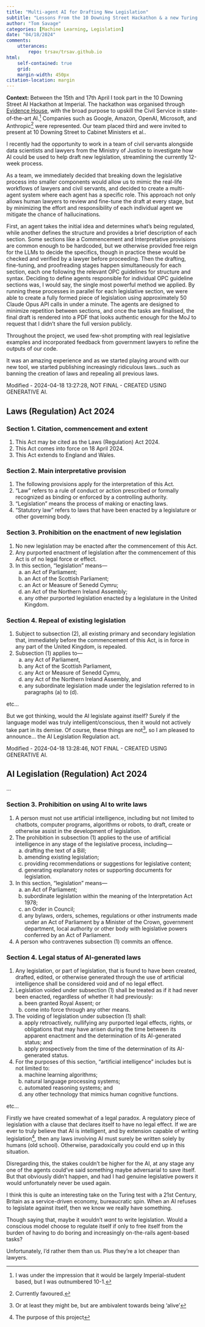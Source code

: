 ```yaml
---
title: "Multi-agent AI for Drafting New Legislation"
subtitle: "Lessons From the 10 Downing Street Hackathon & a new Turing Test(?)"
author: "Tom Savage"
categories: [Machine Learning, Legislation]
date: "04/18/2024"
comments:
    utterances:
        repo: trsav/trsav.github.io
html: 
    self-contained: true
    grid: 
    margin-width: 450px
citation-location: margin
---
```


:::{.cleanbox}
**Context:** Between the 15th and 17th April I took part in the 10 Downing Street AI Hackathon at Imperial. The hackathon was organised through [Evidence House](https://evidence-hou.se), with the broad purpose to upskill the Civil Service in state-of-the-art AI.^[I was under the impression that it would be largely Imperial-student based, but I was outnumbered 10-1.] Companies such as Google, Amazon, OpenAI, Microsoft, and Anthropic^[Currently favoured.] were represented. Our team placed third and were invited to present at 10 Downing Street to Cabinet Ministers et al.. 
:::

I recently had the opportunity to work in a team of civil servants alongside data scientists and lawyers from the Ministry of Justice to investigate how AI could be used to help draft new legislation, streamlining the currently 12-week process.

As a team, we immediately decided that breaking down the legislative process into smaller components would allow us to mimic the real-life workflows of lawyers and civil servants, and decided to create a multi-agent system where each agent has a specific role. 
This approach not only allows human lawyers to review and fine-tune the draft at every stage, but by minimizing the effort and responsibility of each individual agent we mitigate the chance of hallucinations.

First, an agent takes the initial idea and determines what's being regulated, while another defines the structure and provides a brief description of each section. 
Some sections like a Commencement and Interpretative provisions are common enough to be hardcoded, but we otherwise provided free reign for the LLMs to decide the specifics, though in practice these would be checked and verified by a lawyer before proceeding. 
Then the drafting, fine-tuning, and proofreading stages happen simultaneously for each section, each one following the relevant OPC guidelines for structure and syntax. 
Deciding to define agents responsible for individual OPC guideline sections was, I would say, the single most powerful method we applied.
By running these processes in parallel for each legislative section, we were able to create a fully formed piece of legislation using approximately 50 Claude Opus API calls in under a minute. 
The agents are designed to minimize repetition between sections, and once the tasks are finalised, the final draft is rendered into a PDF that looks authentic enough for the MoJ to request that I didn't share the full version publicly. 

Throughout the project, we used few-shot prompting with real legislative examples and incorporated feedback from government lawyers to refine the outputs of our code.

It was an amazing experience and as we started playing around with our new tool, we started publishing increasingly ridiculous laws...such as banning the creation of laws and repealing all previous laws.

:::{.cleanbox}
Modified - 2024-04-18 13:27:28, NOT FINAL - CREATED USING GENERATIVE AI.

## Laws (Regulation) Act 2024

### Section 1. Citation, commencement and extent 

1. This Act may be cited as the Laws (Regulation) Act 2024.
2. This Act comes into force on 18 April 2024.
3. This Act extends to England and Wales.


### Section 2. Main interpretative provision

1. The following provisions apply for the interpretation of this Act.
2. "Law" refers to a rule of conduct or action prescribed or formally recognized as binding or enforced by a controlling authority.
3. "Legislation" means the process of making or enacting laws.
4. "Statutory law" refers to laws that have been enacted by a legislature or other governing body.

### Section 3. Prohibition on the enactment of new legislation

1. No new legislation may be enacted after the commencement of this Act.
2. Any purported enactment of legislation after the commencement of this Act is of no legal force or effect.
3. In this section, "legislation" means—
    a. an Act of Parliament;
    b. an Act of the Scottish Parliament;
    c. an Act or Measure of Senedd Cymru;
    d. an Act of the Northern Ireland Assembly;
    e. any other purported legislation enacted by a legislature in the United Kingdom.

### Section 4. Repeal of existing legislation

1. Subject to subsection (2), all existing primary and secondary legislation that, immediately before the commencement of this Act, is in force in any part of the United Kingdom, is repealed.
2. Subsection (1) applies to—
    a. any Act of Parliament,
    b. any Act of the Scottish Parliament,
    c. any Act or Measure of Senedd Cymru,
    d. any Act of the Northern Ireland Assembly, and
    e. any subordinate legislation made under the legislation referred to in paragraphs (a) to (d).

etc...
:::

But we got thinking, would the AI legislate against itself? Surely if the language model was truly intelligent/conscious, then it would not actively take part in its demise. Of course, these things are not^[Or at least they might be, but are ambivalent towards being 'alive'], so I am pleased to announce... the AI Legislation Regulation act. 

:::{.cleanbox}
Modified - 2024-04-18 13:28:46, NOT FINAL - CREATED USING GENERATIVE AI.

## AI Legislation (Regulation) Act 2024
...

### Section 3. Prohibition on using AI to write laws
1.  A person must not use artificial intelligence, including but not limited to chatbots, computer programs, algorithms or robots, to draft, create or otherwise assist in the development of legislation.
2. The prohibition in subsection (1) applies to the use of artificial intelligence in any stage of the legislative process, including—
    a. drafting the text of a Bill;
    b. amending existing legislation;
    c. providing recommendations or suggestions for legislative content;
    d. generating explanatory notes or supporting documents for legislation.
3. In this section, "legislation" means—
    a. an Act of Parliament;
    b. subordinate legislation within the meaning of the Interpretation Act 1978; 
    c. an Order in Council;
    d. any bylaws, orders, schemes, regulations or other instruments made under an Act of Parliament by a Minister of the Crown, government department, local authority or other body with legislative powers conferred by an Act of Parliament.
4. A person who contravenes subsection (1) commits an offence.

### Section 4. Legal status of AI-generated laws
1. Any legislation, or part of legislation, that is found to have been created, drafted, edited, or otherwise generated through the use of artificial intelligence
shall be considered void and of no legal effect.
2. Legislation voided under subsection (1) shall be treated as if it had never been enacted, regardless of whether it had previously:
    a. been granted Royal Assent; or
    b. come into force through any other means.
3. The voiding of legislation under subsection (1) shall:
    a. apply retroactively, nullifying any purported legal effects, rights, or obligations that may have arisen during the time between its apparent enactment and the determination of its AI-generated status; and
    b. apply prospectively from the time of the determination of its AI-generated status.
4. For the purposes of this section, "artificial intelligence" includes but is not limited to:
    a. machine learning algorithms;
    b. natural language processing systems;
    c. automated reasoning systems; and
    d. any other technology that mimics human cognitive functions.

etc...

:::

Firstly we have created somewhat of a legal paradox. A regulatory piece of legislation with a clause that declares itself to have no legal effect. If we are ever to truly believe that AI is intelligent, and by extension capable of writing legislation^[The purpose of this project], then any laws involving AI must surely be written solely by humans (old school). Otherwise, paradoxically you could end up in this situation.

Disregarding this, the stakes couldn't be higher for the AI, at any stage any one of the agents could've said something maybe adversarial to save itself. But that obviously didn't happen, and had I had genuine legislative powers it would unfortunately never be used again.

I think this is quite an interesting take on the Turing test with a 21st Century, Britain as a service-driven economy, bureaucratic spin. When an AI refuses to legislate against itself, then we know we really have something. 

Though saying that, maybe it wouldn't _want_ to write legislation. Would a conscious model choose to regulate itself if only to free itself from the burden of having to do boring and increasingly on-the-rails agent-based tasks? 

Unfortunately, I'd rather them than us. Plus they're a lot cheaper than lawyers.